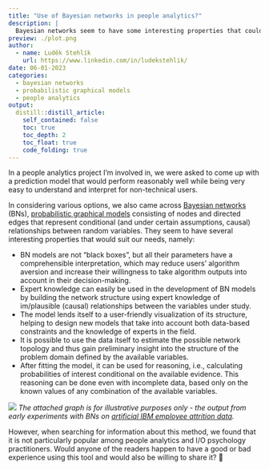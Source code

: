 ```yaml
---
title: "Use of Bayesian networks in people analytics?"
description: |
  Bayesian networks seem to have some interesting properties that could make them useful for various people analytics use cases, but for some reason this is not the case. 
preview: ./plot.png
author:
  - name: Luděk Stehlík
    url: https://www.linkedin.com/in/ludekstehlik/
date: 06-01-2023
categories:
  - bayesian networks
  - probabilistic graphical models
  - people analytics
output:
  distill::distill_article:
    self_contained: false
    toc: true
    toc_depth: 2
    toc_float: true
    code_folding: true
---
```


In a people analytics project I'm involved in, we were asked to come up with a prediction model that would perform reasonably well while being very easy to understand and interpret for non-technical users.

In considering various options, we also came across [Bayesian networks](https://en.wikipedia.org/wiki/Bayesian_network){target="_blank"} (BNs), [probabilistic graphical models](https://en.wikipedia.org/wiki/Graphical_model){target="_blank"} consisting of nodes and directed edges that represent conditional (and under certain assumptions, causal) relationships between random variables. They seem to have several interesting properties that would suit our needs, namely:

* BN models are not "black boxes", but all their parameters have a comprehensible interpretation, which may reduce users' algorithm aversion and increase their willingness to take algorithm outputs into account in their decision-making. 
* Expert knowledge can easily be used in the development of BN models by building the network structure using expert knowledge of im/plausible (causal) relationships between the variables under study.
* The model lends itself to a user-friendly visualization of its structure, helping to design new models that take into account both data-based constraints and the knowledge of experts in the field. 
* It is possible to use the data itself to estimate the possible network topology and thus gain preliminary insight into the structure of the problem domain defined by the available variables. 
* After fitting the model, it can be used for reasoning, i.e., calculating probabilities of interest conditional on the available evidence. This reasoning can be done even with incomplete data, based only on the known values of any combination of the available variables. 

<img src="./plot.png">
*The attached graph is for illustrative purposes only - the output from early experiments with BNs on [artificial IBM employee attrition data](https://www.kaggle.com/datasets/pavansubhasht/ibm-hr-analytics-attrition-dataset){target="_blank"}.*

However, when searching for information about this method, we found that it is not particularly popular among people analytics and I/O psychology practitioners. Would anyone of the readers happen to have a good or bad experience using this tool and would also be willing to share it? 🙏  



